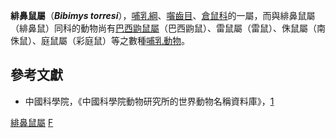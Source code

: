 {{Automatic taxobox
| taxon = Bibimys
| image = 
| image_caption = 
| authority = Massoia, 1979
| species = '''''B. chacoensis'''''<br/>'''''B. labiosus'''''<br/>'''''B. torresi'''''
| binomial = ''Bibimys chacoensis''
| binomial_authority = (Shamel, 1931)
| binomial2 = ''Bibimys labiosus''
| binomial2_authority = (Winge, 1887)
| binomial3 = ''Bibimys torresi''
| binomial3_authority = Massoia, 1979
}}

'''緋鼻鼠屬'''（'''''Bibimys torresi'''''），[[哺乳綱|哺乳綱]]、[[囓齒目|囓齒目]]、[[倉鼠科|倉鼠科]]的一屬，而與緋鼻鼠屬（緋鼻鼠）同科的動物尚有[[巴西鼩鼠屬|巴西鼩鼠屬]]（巴西鼩鼠）、雷鼠屬（雷鼠）、侏鼠屬（南侏鼠）、庭鼠屬（彩庭鼠）等之數種[[哺乳動物|哺乳動物]]。

==參考文獻==
*中國科學院，《中國科學院動物研究所的世界動物名稱資料庫》，[https://web.archive.org/web/20050718232917/http://vzd.brim.ac.cn/division/fauna/index.asp]
{{Taxonbar|from=Q679129}}

[[Category:緋鼻鼠屬|]]
[[Category:仓鼠科|F]]